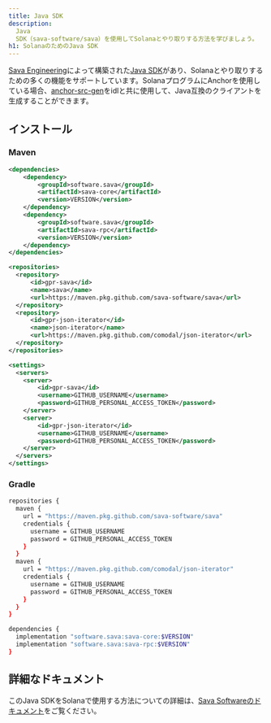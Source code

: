 ```yaml
---
title: Java SDK
description:
  Java
  SDK（sava-software/sava）を使用してSolanaとやり取りする方法を学びましょう。
h1: SolanaのためのJava SDK
---
```


[Sava Engineering](https://sava.engineering/)によって構築された[Java SDK](https://sava.software/welcome)があり、Solanaとやり取りするための多くの機能をサポートしています。SolanaプログラムにAnchorを使用している場合、[anchor-src-gen](https://sava.software/utilities/anchor-src-gen)をidlと共に使用して、Java互換のクライアントを生成することができます。

## インストール

### Maven

```xml title="pom.xml"
<dependencies>
    <dependency>
        <groupId>software.sava</groupId>
        <artifactId>sava-core</artifactId>
        <version>VERSION</version>
    </dependency>
    <dependency>
        <groupId>software.sava</groupId>
        <artifactId>sava-rpc</artifactId>
        <version>VERSION</version>
    </dependency>
</dependencies>

<repositories>
  <repository>
      <id>gpr-sava</id>
      <name>sava</name>
      <url>https://maven.pkg.github.com/sava-software/sava</url>
  </repository>
  <repository>
      <id>gpr-json-iterator</id>
      <name>json-iterator</name>
      <url>https://maven.pkg.github.com/comodal/json-iterator</url>
  </repository>
</repositories>
```

```xml title="settings.xml"
<settings>
  <servers>
    <server>
        <id>gpr-sava</id>
        <username>GITHUB_USERNAME</username>
        <password>GITHUB_PERSONAL_ACCESS_TOKEN</password>
    </server>
    <server>
        <id>gpr-json-iterator</id>
        <username>GITHUB_USERNAME</username>
        <password>GITHUB_PERSONAL_ACCESS_TOKEN</password>
    </server>
  </servers>
</settings>
```

### Gradle

```bash title="build.gradle"
repositories {
  maven {
    url = "https://maven.pkg.github.com/sava-software/sava"
    credentials {
      username = GITHUB_USERNAME
      password = GITHUB_PERSONAL_ACCESS_TOKEN
    }
  }
  maven {
    url = "https://maven.pkg.github.com/comodal/json-iterator"
    credentials {
      username = GITHUB_USERNAME
      password = GITHUB_PERSONAL_ACCESS_TOKEN
    }
  }
}

dependencies {
  implementation "software.sava:sava-core:$VERSION"
  implementation "software.sava:sava-rpc:$VERSION"
}
```

## 詳細なドキュメント

このJava
SDKをSolanaで使用する方法についての詳細は、[Sava Softwareのドキュメント](https://sava.software/welcome)をご覧ください。
